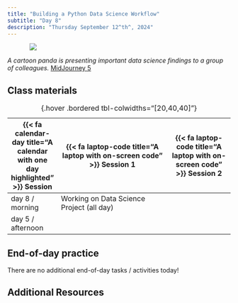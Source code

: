 ```yaml
---
title: "Building a Python Data Science Workflow"
subtitle: "Day 8"
description: "Thursday September 12^th^, 2024"
---
```


::: {style="width: 80%; margin: auto;"}
![](images/presentation.png)
:::

:::{.gray-text .center-text}
*A cartoon panda is presenting important data science findings to a group of colleagues.* [MidJourney 5](https://www.midjourney.com/jobs/f9613559-9db7-4c36-bf8b-e34663ea7a3e?index=0)
:::

## Class materials

| {{< fa calendar-day title="A calendar with one day highlighted" >}} Session  | {{< fa laptop-code title="A laptop with on-screen code" >}} Session 1  |  {{< fa laptop-code title="A laptop with on-screen code" >}} Session 2 |
|-------------------|-----------------------------------------------------------------------------------------------------------------------------------------------------|----------------------------------------------------------------------------------|
| day 8 / morning   | Working on Data Science Project (all day) |  |
| day 5 / afternoon |  |  |

: {.hover .bordered tbl-colwidths="[20,40,40]"} 

## End-of-day practice

There are no additional end-of-day tasks / activities today!

## Additional Resources
